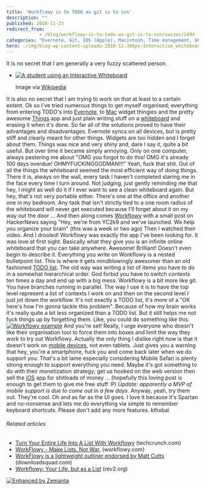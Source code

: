 ```yaml
---
title: 'Workflowy is to TODO as git is to svn'
description: ""
published: 2010-11-23
redirect_from: 
            - /blog/workflowy-is-to-todo-as-git-is-to-svn/swizec/1494
categories: "Evernote, Git, IOS (Apple), Macintosh, Time management, Uncategorized, workflowy"
hero: ./img/blog-wp-content-uploads-2010-11-300px-Interactive_whiteboard2.jpg
---
```

It is no secret that I am generally a very fuzzy scattered person.

- [![A student using an Interactive Whiteboard](./img/blog-wp-content-uploads-2010-11-300px-Interactive_whiteboard2.jpg "A student using an Interactive Whiteboard")](http://commons.wikipedia.org/wiki/File:Interactive_whiteboard2.jpg)

  Image via [Wikipedia](http://commons.wikipedia.org/wiki/File:Interactive_whiteboard2.jpg)

It is also no secret that I am trying to work on that at least to a certain extent. Ok so I&#x27;ve tried numerous things to get myself organised; everything from entering TODO&#x27;s into [Evernote](http://www.evernote.com "Evernote"), to [Mac](http://en.wikipedia.org/wiki/Macintosh "Macintosh") widget thingies and the pretty awesome [Things](http://culturedcode.com/things/) app and just plain writing stuff on a [whiteboard](http://en.wikipedia.org/wiki/Whiteboard "Whiteboard") and erasing it when it&#x27;s done. So far all of the solutions proved to have their advantages and disadvantages. Evernote syncs on all devices, but is pretty stiff and clearly meant for other things. Widgets are too hidden and I forget about them. Things was nice and very shiny and, dare I say it, quite a bit useful. But over time it became simply annoying. Only on one computer, always pestering me about &quot;OMG you forgot to do this! OMG it&#x27;s already 100 days overdue! OHMYFUCKINGGODMAN!!!&quot; Yeah, fuck that shit. Out of all the things the whiteboard seemed the most efficient way of doing things. There it is, always on the wall, every task I haven&#x27;t completed staring me in the face every time I turn around. Not judging, just gently reminding me that hey, I might as well do it if I ever want to see a clean whiteboard again. But hey, that&#x27;s not very portable either. There&#x27;s one at the office and another one in my bedroom. Any task that isn&#x27;t strictly tied to a one room radius of the whiteboard will never get executed because I&#x27;ll forget about it on my way out the door ... And then along comes [Workflowy](http://workflowy.com) with a small post on HackerNews saying &quot;Hey, we&#x27;re from YC2k9 and we&#x27;ve launched. We help you organize your brain&quot; (this was a week or two ago) Then I watched their video. And I drooled! Workflowy was exactly the app I&#x27;ve been looking for. It was love at first sight. Basically what they give you is an infinite online whiteboard that you can take anywhere. Awesome! Brilliant! Doesn&#x27;t even begin to describe it. Everything you write on Workflowy is a nested bulletpoint list. This is where it gets mindblowingly awesomer than an old fashioned [TODO list](http://en.wikipedia.org/wiki/Time_management "Time management"). The old way was writing a list of items you have to do in a somewhat hierarchical order. God forbid you have to switch contexts ten times a day and end up with a big mess. Workflowy is a bit more like git. You have branches running in parallel. The way I use it is to have the top level represent a list of contexts I work on and then on the second level I just jot down the workflow. It&#x27;s not exactly a TODO list, it&#x27;s more of a &quot;OK here&#x27;s how I&#x27;m gonna tackle this problem&quot;. Because of how my brain works it&#x27;s really quite a bit less organized than a TODO list. But it still helps me not fuck things up by forgetting them. Like, you could do something like this: [![](http://swizec.com/blog/wp-content/uploads/2010/11/Screen-shot-2010-11-24-at-12.33.17-AM.png "Workflowy example")](./img/blog-wp-content-uploads-2010-11-Screen-shot-2010-11-24-at-12.33.17-AM.png) And you&#x27;re set! Really, I urge everyone who doesn&#x27;t like their organisation tool to force them into boxes and limit the way they work to try out Workflowy. Actually the only thing I dislike right now is that it doesn&#x27;t work on [mobile devices](http://en.wikipedia.org/wiki/Mobile_device "Mobile device"), not even tablets. Just gives you a warning that hey, you&#x27;re a smartphone, fuck you and come back later when we do support you. That&#x27;s a bit lame especially considering Mobile Safari is plenty strong enough to support everything you need. Maybe it&#x27;s got something to do with their monetization strategy; get us hooked on the web version then sell the [iOS](http://developer.apple.com/iphone "IOS (Apple)") app for shitloads of money ... (hopefully this loving post is enough to get them to give me free stuff :P) _Update: apparently a MVP of mobile support is due to come out in a few days._ Anyway, yeah, try them out. They&#x27;re cool. Oh and as far as the UI goes. I love it because it&#x27;s Spartan and no-nonsense and lets me do everything via simple to remember keyboard shortcuts. Please don&#x27;t add any more features. kthxbai

###### Related articles

- [Turn Your Entire Life Into A List With Workflowy](http://techcrunch.com/2010/11/04/workflow/) (techcrunch.com)
- [WorkFlowy - Make Lists. Not War.](http://www.workflowy.com/) (workflowy.com)
- [WorkFlowy is a lightweight outliner endorsed by Matt Cutts](http://www.downloadsquad.com/2010/11/11/workflowy-is-a-lightweight-outliner-endorsed-by-matt-cutts/?icid=zemanta) (downloadsquad.com)
- [Workflowy: Your Life, but as a List](http://www.rev2.org/2010/11/05/workflowy-your-life-but-as-a-list/) (rev2.org)

[![Enhanced by Zemanta](http://img.zemanta.com/zemified_e.png?x-id=26741015-ee45-4036-92b6-b648be498ad4)](http://www.zemanta.com/ "Enhanced by Zemanta")
